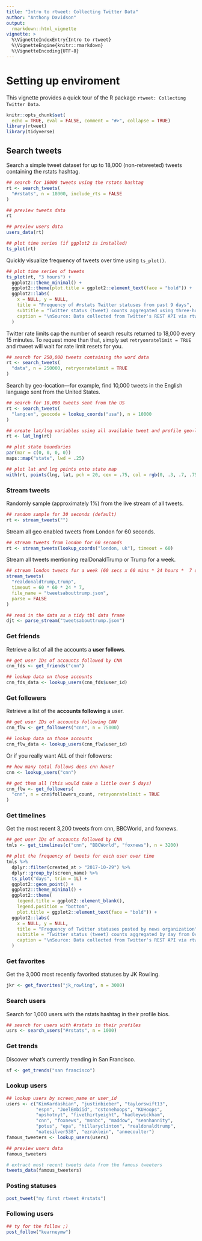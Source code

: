 ```yaml
---
title: "Intro to rtweet: Collecting Twitter Data"
author: "Anthony Davidson"
output:
  rmarkdown::html_vignette
vignette: >
  %\VignetteIndexEntry{Intro to rtweet}
  %\VignetteEngine{knitr::rmarkdown}
  %\VignetteEncoding{UTF-8}
---
```


# Setting up enviroment

This vignette provides a quick tour of the R package `rtweet: Collecting Twitter Data`.

```r
knitr::opts_chunk$set(
  echo = TRUE, eval = FALSE, comment = "#>", collapse = TRUE)
library(rtweet)
library(tidyverse)
```

## Search tweets

Search a simple tweet dataset for up to 18,000 (non-retweeted) tweets containing the rstats hashtag.

```r
## search for 18000 tweets using the rstats hashtag
rt <- search_tweets(
  "#rstats", n = 18000, include_rts = FALSE
)

## preview tweets data
rt

## preview users data
users_data(rt)

## plot time series (if ggplot2 is installed)
ts_plot(rt)
```


Quickly visualize frequency of tweets over time using `ts_plot()`.
```r
## plot time series of tweets
ts_plot(rt, "3 hours") +
  ggplot2::theme_minimal() +
  ggplot2::theme(plot.title = ggplot2::element_text(face = "bold")) +
  ggplot2::labs(
    x = NULL, y = NULL,
    title = "Frequency of #rstats Twitter statuses from past 9 days",
    subtitle = "Twitter status (tweet) counts aggregated using three-hour intervals",
    caption = "\nSource: Data collected from Twitter's REST API via rtweet"
  )
```

Twitter rate limits cap the number of search results returned to
18,000 every 15 minutes. To request more than that, simply set
`retryonratelimit = TRUE` and rtweet will wait for rate limit
resets for you.
```r
## search for 250,000 tweets containing the word data
rt <- search_tweets(
  "data", n = 250000, retryonratelimit = TRUE
)
```

Search by geo-location---for example, find 10,000 tweets in the English
language sent from the United States.
```r
## search for 10,000 tweets sent from the US
rt <- search_tweets(
  "lang:en", geocode = lookup_coords("usa"), n = 10000
)

## create lat/lng variables using all available tweet and profile geo-location data
rt <- lat_lng(rt)

## plot state boundaries
par(mar = c(0, 0, 0, 0))
maps::map("state", lwd = .25)

## plot lat and lng points onto state map
with(rt, points(lng, lat, pch = 20, cex = .75, col = rgb(0, .3, .7, .75)))
```

### Stream tweets

Randomly sample (approximately 1%) from the live stream of all tweets.
```r
## random sample for 30 seconds (default)
rt <- stream_tweets("")
```

Stream all geo enabled tweets from London for 60 seconds.
```r
## stream tweets from london for 60 seconds
rt <- stream_tweets(lookup_coords("london, uk"), timeout = 60)
```

Stream all tweets mentioning realDonaldTrump or Trump for a week.
```r
## stream london tweets for a week (60 secs x 60 mins * 24 hours *  7 days)
stream_tweets(
  "realdonaldtrump,trump",
  timeout = 60 * 60 * 24 * 7,
  file_name = "tweetsabouttrump.json",
  parse = FALSE
)

## read in the data as a tidy tbl data frame
djt <- parse_stream("tweetsabouttrump.json")
```

### Get friends

Retrieve a list of all the accounts a **user follows**.
```r
## get user IDs of accounts followed by CNN
cnn_fds <- get_friends("cnn")

## lookup data on those accounts
cnn_fds_data <- lookup_users(cnn_fds$user_id)
```

### Get followers

Retrieve a list of the **accounts following** a user.
```r
## get user IDs of accounts following CNN
cnn_flw <- get_followers("cnn", n = 75000)

## lookup data on those accounts
cnn_flw_data <- lookup_users(cnn_flw$user_id)
```

Or if you really want ALL of their followers:
```r
## how many total follows does cnn have?
cnn <- lookup_users("cnn")

## get them all (this would take a little over 5 days)
cnn_flw <- get_followers(
  "cnn", n = cnn$followers_count, retryonratelimit = TRUE
)
```

### Get timelines

Get the most recent 3,200 tweets from cnn, BBCWorld, and foxnews.
```r
## get user IDs of accounts followed by CNN
tmls <- get_timelines(c("cnn", "BBCWorld", "foxnews"), n = 3200)

## plot the frequency of tweets for each user over time
tmls %>%
  dplyr::filter(created_at > "2017-10-29") %>%
  dplyr::group_by(screen_name) %>%
  ts_plot("days", trim = 1L) +
  ggplot2::geom_point() +
  ggplot2::theme_minimal() +
  ggplot2::theme(
    legend.title = ggplot2::element_blank(),
    legend.position = "bottom",
    plot.title = ggplot2::element_text(face = "bold")) +
  ggplot2::labs(
    x = NULL, y = NULL,
    title = "Frequency of Twitter statuses posted by news organization",
    subtitle = "Twitter status (tweet) counts aggregated by day from October/November 2017",
    caption = "\nSource: Data collected from Twitter's REST API via rtweet"
  )
```

### Get favorites

Get the 3,000 most recently favorited statuses by JK Rowling.
```r
jkr <- get_favorites("jk_rowling", n = 3000)
```

### Search users

Search for 1,000 users with the rstats hashtag in their profile bios.
```r
## search for users with #rstats in their profiles
usrs <- search_users("#rstats", n = 1000)
```

### Get trends

Discover what's currently trending in San Francisco.
```r
sf <- get_trends("san francisco")
```

### Lookup users

```r
## lookup users by screen_name or user_id
users <- c("KimKardashian", "justinbieber", "taylorswift13",
           "espn", "JoelEmbiid", "cstonehoops", "KUHoops",
           "upshotnyt", "fivethirtyeight", "hadleywickham",
           "cnn", "foxnews", "msnbc", "maddow", "seanhannity",
           "potus", "epa", "hillaryclinton", "realdonaldtrump",
           "natesilver538", "ezraklein", "annecoulter")
famous_tweeters <- lookup_users(users)

## preview users data
famous_tweeters

# extract most recent tweets data from the famous tweeters
tweets_data(famous_tweeters)
```


### Posting statuses

```r
post_tweet("my first rtweet #rstats")

```

### Following users

```r
## ty for the follow ;)
post_follow("kearneymw")
```
